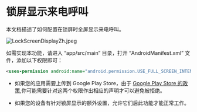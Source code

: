 # 锁屏显示来电呼叫


本文档描述了如何配置在锁屏时全屏显示来电呼叫。

<Frame width="auto" height="500">
  <img src="https://media-resource.spreading.io/docuo/workspace564/27e54a759d23575969552654cb45bf89/59de43acec.jpeg" alt="LockScreenDisplayZh.jpeg"/>
</Frame>


如需实现本功能，请进入 “app/src/main” 目录，打开 “AndroidManifest.xml” 文件，添加以下权限即可：
```xml app/src/main/AndroidManifest.xml
<uses-permission android:name="android.permission.USE_FULL_SCREEN_INTENT" />
```

<Warning title="注意">

- 如果您的应用需要上传到 Google Play Store，由于 [Google Play Store 的政策](https://support.google.com/googleplay/android-developer/answer/13392821?hl=zh),你可能需要针对这两个权限作出相应的声明才可以避免被拒绝。

- 如果您的设备有针对锁屏显示的额外设置，允许它们后此功能才能正常工作。
</Warning>
